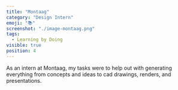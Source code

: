```yaml
---
title: "Montaag"
category: "Design Intern"
emoji: "📚"
screenshot: "./image-montaag.png"
tags:
  - Learning by Doing
visible: true
position: 4
---
```


As an intern at Montaag, my tasks were to help out with generating everything from concepts and ideas to cad drawings, renders, and presentations.
